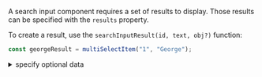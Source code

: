 A search input component requires a set of results to display. Those results can be specified with the `results` property.

To create a result, use the `searchInputResult(id, text, obj?)` function:

```javascript dark
const georgeResult = multiSelectItem("1", "George");
```

<details><summary >specify optional data</summary>

An optional data `obj` can be specified to provide additional information to callbacks like `onValueChange`:

```javascript dark
const georgeResult = multiSelectItem("1", "George", { backendId: 123 });
```
</details>
